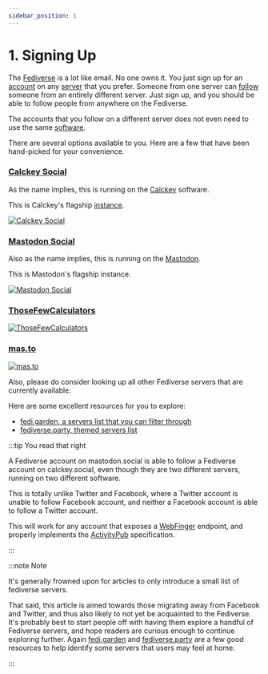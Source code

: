 ```yaml
---
sidebar_position: 1
---
```


# 1. Signing Up

The [Fediverse](/docs/glossary/fediverse) is a lot like email. No one owns it. You just sign up for an [account](/docs/glossary/account) on any [server](/docs/glossary/server) that you prefer. Someone from one server can [follow](/docs/glossary/follow) someone from an entirely different server. Just sign up, and you should be able to follow people from anywhere on the Fediverse.

The accounts that you follow on a different server does not even need to use the same [software](/docs/glossary/software).

There are several options available to you. Here are a few that have been hand-picked for your convenience.


### [Calckey Social](https://calckey.social)

As the name implies, this is running on the [Calckey](/docs/software/calckey) software.

This is Calckey's flagship [instance](/docs/glossary/instance).

<a href="https://calckey.social">
	<img
		alt="Calckey Social"
		style={{ maxWidth: 600 }}
		src={calckeySocialImage}
	/>
</a>

### [Mastodon Social](https://mastodon.social)

Also as the name implies, this is running on the [Mastodon](/docs/software/mastodon).

This is Mastodon's flagship instance.

<a href="https://mastodon.social">
	<img alt="Mastodon Social" style={{ maxWidth: 600 }} src={mastodonImage} />
</a>

### [ThoseFewCalculators](https://stop.voring.me)

<a href="https://stop.voring.me">
	<img
		alt="ThoseFewCalculators"
		style={{ maxWidth: 600 }}
		src={stopvoringmeImage}
	/>
</a>

### [mas.to](https://mas.to)

<a href="https://mas.to">
	<img alt="mas.to" style={{ maxWidth: 600 }} src={mastoImage} />
</a>

Also, please do consider looking up all other Fediverse servers that are currently available.

Here are some excellent resources for you to explore:

- [fedi.garden, a servers list that you can filter through](https://fedi.garden/)
- [fediverse.party, themed servers list](https://fediverse.party/en/portal/servers/)

:::tip You read that right

A Fediverse account on mastodon.social is able to follow a Fediverse account on calckey.social, even though they are two different servers, running on two different software.

This is totally unlike Twitter and Facebook, where a Twitter account is unable to follow Facebook account, and neither a Facebook account is able to follow a Twitter account.

This will work for any account that exposes a [WebFinger](https://webfinger.net/) endpoint, and properly implements the [ActivityPub](https://en.wikipedia.org/w/index.php?title=ActivityPub&oldid=1158665469) specification.

:::

:::note Note

It's generally frowned upon for articles to only introduce a small list of fediverse servers.

That said, this article is aimed towards those migrating away from Facebook and Twitter, and thus also likely to not yet be acquainted to the Fediverse. It's probably best to start people off with having them explore a handful of Fediverse servers, and hope readers are curious enough to continue exploring further. Again [fedi.garden](https://fedi.garden/) and [fediverse.party](https://fediverse.party/en/portal/servers/) are a few good resources to help identify some servers that users may feel at home.

:::
